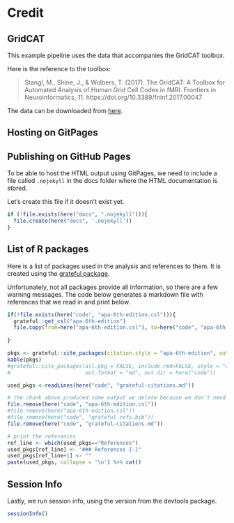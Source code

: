 # Credit

## GridCAT

This example pipeline uses the data that accompanies the GridCAT toolbox.

Here is the reference to the toolbox:  

>Stangl, M., Shine, J., & Wolbers, T. (2017). The GridCAT: A Toolbox for Automated Analysis of Human Grid Cell Codes in fMRI. Frontiers in Neuroinformatics, 11. https://doi.org/10.3389/fninf.2017.00047

The data can be downloaded from [here](https://www.nitrc.org/projects/gridcat/).

## Hosting on GitPages

## Publishing on GitHub Pages

To be able to host the HTML output using GitPages, we need to include a file called ```.nojekyll``` in the docs folder where the HTML documentation is stored.

Let's create this file if it doesn't exist yet.

```r

if (!file.exists(here("docs", ".nojekyll"))){
  file.create(here("docs", '.nojekyll'))
}  
```

## List of R packages
Here is a list of packages used in the analysis and references to them. It is created using the [grateful package](https://github.com/Pakillo/grateful).  

Unfortunately, not all packages provide all information, so there are a few warning messages. The code below generates a markdown file with references that we read in and print below. 

```r

if(!file.exists(here("code", "apa-6th-edition.csl"))){
  grateful::get_csl("apa-6th-edition")
  file.copy(from=here("apa-6th-edition.csl"), to=here("code", "apa-6th-edition.csl"))
  
}

pkgs <- grateful::cite_packages(citation.style = "apa-6th-edition", output = "table")
kable(pkgs)
#grateful::cite_packages(all.pkg = FALSE, include.rmd=FALSE, style = "apa-6th-edition",
#                        out.format = "md", out.dir = here("code"))
```

```r
used_pkgs <-readLines(here("code", "grateful-citations.md"))

# the chunk above produced some output we delete because we don't need it
file.remove(here("code", "apa-6th-edition.csl"))
#file.remove(here("apa-6th-edition.csl"))
#file.remove(here("code", "grateful-refs.bib"))
file.remove(here("code", "grateful-citations.md"))

# print the references
ref_line <- which(used_pkgs=="References")
used_pkgs[ref_line] <- "### References {-}"
used_pkgs[ref_line+1] <- ""
paste(used_pkgs, collapse = '\n') %>% cat()
```

## Session Info

Lastly, we run session info, using the version from the devtools package.

```r
sessionInfo()
```